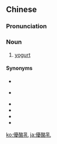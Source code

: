 {{also|优酪乳}}
==Chinese==
{{zh-forms|s=优酪乳|type=12}}

===Pronunciation===
{{zh-pron
|m=yōu酪rǔ
|h=pfs=yu-ló-lù
|h_note=from Mandarin ''yōuluòrǔ''
|cat=n
}}

===Noun===
{{zh-noun}}

# {{lb|zh|chiefly|Taiwan}} [[yogurt]]

====Synonyms====
* {{zh-l|發酵乳|tr=fājiàorǔ, fāxiàorǔ}}
* {{qualifier|Hong Kong|Macau}} {{zh-l|乳酪}}
* {{zh-l|酸奶}}
* {{zh-l|酸凝酪|tr=suānnínglào, suānníngluò}}
* {{zh-l|酸牛奶}}
* {{zh-l|優格}}

[[ko:優酪乳]]
[[ja:優酪乳]]